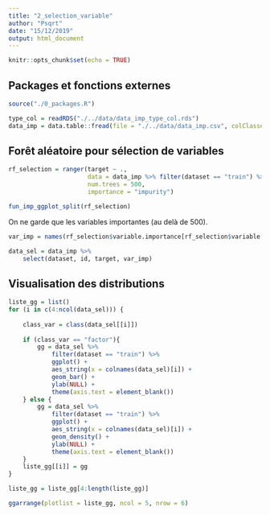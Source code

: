 ```yaml
---
title: "2_selection_variable"
author: "Psqrt"
date: "15/12/2019"
output: html_document
---
```


```r
knitr::opts_chunk$set(echo = TRUE)
```

## Packages et fonctions externes

```r
source("./0_packages.R")
```

```r
type_col = readRDS("./../data/data_imp_type_col.rds")
data_imp = data.table::fread(file = "./../data/data_imp.csv", colClasses = type_col) %>% as.data.frame()
```


## Forêt aléatoire pour sélection de variables


```r
rf_selection = ranger(target ~ .,
                      data = data_imp %>% filter(dataset == "train") %>% select(-dataset, -id),
                      num.trees = 500,
                      importance = "impurity")

fun_imp_ggplot_split(rf_selection)
```

On ne garde que les variables importantes (au delà de 500).

```r
var_imp = names(rf_selection$variable.importance[rf_selection$variable.importance > 500])

data_sel = data_imp %>% 
    select(dataset, id, target, var_imp)
```


## Visualisation des distributions

```r
liste_gg = list()
for (i in c(4:ncol(data_sel))) {
    
    class_var = class(data_sel[[i]])    
    
    if (class_var == "factor"){
        gg = data_sel %>% 
            filter(dataset == "train") %>% 
            ggplot() +
            aes_string(x = colnames(data_sel)[i]) + 
            geom_bar() +
            ylab(NULL) +
            theme(axis.text = element_blank())
    } else {
        gg = data_sel %>% 
            filter(dataset == "train") %>% 
            ggplot() +
            aes_string(x = colnames(data_sel)[i]) + 
            geom_density() +
            ylab(NULL) +
            theme(axis.text = element_blank())
    }
    liste_gg[[i]] = gg
}

liste_gg = liste_gg[4:length(liste_gg)]

ggarrange(plotlist = liste_gg, ncol = 5, nrow = 6)
```

